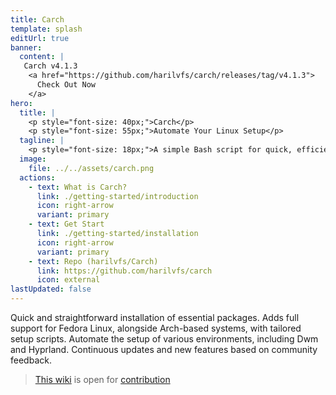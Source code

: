 ```yaml
---
title: Carch 
template: splash
editUrl: true 
banner:
  content: |
   Carch v4.1.3 
    <a href="https://github.com/harilvfs/carch/releases/tag/v4.1.3">
      Check Out Now
    </a>
hero:
  title: |
    <p style="font-size: 40px;">Carch</p>
    <p style="font-size: 55px;">Automate Your Linux Setup</p>
  tagline: |
    <p style="font-size: 18px;">A simple Bash script for quick, efficient, and preconfigured Linux system setup (Arch & Fedora) 🧩</p>
  image:
    file: ../../assets/carch.png
  actions:
    - text: What is Carch?
      link: ./getting-started/introduction
      icon: right-arrow
      variant: primary
    - text: Get Start
      link: ./getting-started/installation
      icon: right-arrow
      variant: primary
    - text: Repo (harilvfs/Carch)
      link: https://github.com/harilvfs/carch
      icon: external
lastUpdated: false
---
```



<CardGrid stagger>
	<Card title="Easy Setup" icon="setting">
		Quick and straightforward installation of essential packages.
	</Card>
	<Card title="Fedora" icon="linux">
		Adds full support for Fedora Linux, alongside Arch-based systems, with tailored setup scripts.
  </Card>
	<Card title="Multiple Scripts" icon="add-document">
		Automate the setup of various environments, including Dwm and Hyprland.
	</Card>
	<Card title="Active Development" icon="approve-check">
		Continuous updates and new features based on community feedback.
	</Card>
</CardGrid>

> [This wiki](https://github.com/carch-docs/wiki) is open for [contribution](https://github.com/carch-org/wiki/fork)
